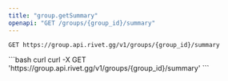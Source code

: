 ```yaml
---
title: "group.getSummary"
openapi: "GET /groups/{group_id}/summary"
---
```


```
GET https://group.api.rivet.gg/v1/groups/{group_id}/summary
```


<RequestExample>
```bash curl
curl -X GET 'https://group.api.rivet.gg/v1/groups/{group_id}/summary'
```
</RequestExample>
